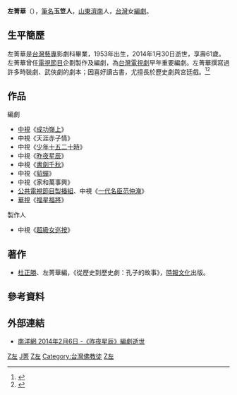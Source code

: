 {{expand|time=2014-02-03T14:15:02+00:00}}
{{refimprove|time=2014-02-03T14:15:02+00:00}}
{{藝人
|姓名 = 左菁華
|類型 = 編劇
|圖片 =
|圖片尺寸 =
|圖片簡介 =
|英文名 =
|暱稱 = 玉笠人
|其他藝名 =
|國籍 = 
|民族 =
|籍貫 = [[山東|山東]]濟南
|出生日期 = 1953年
|出生地點 = 
|逝世日期 = {{death date and age|2014|01|30|1953|00|00}}
|逝世地點 = {{TWN}}[[台中市|台中市]]
|職業 = 編劇
|語言 = 
|母校 = [[台灣藝專|台灣藝專]]影劇科畢業
|宗教信仰 = [[佛教|佛教]]
|配偶 = 
|兒女 = 
|父母 =
|出道地點 =
|出道作 =
|出道日期 =
|代表作 =
|活躍年代 =
|唱片公司 =
|經紀公司 =
|網站 =
|相關團體 =
|獎項 =
|IMDb = 
}}

'''左菁華'''（{{bd|1953年||2014年|1月30日|catIdx=Cho}}），[[筆名|筆名]]'''玉笠人'''，[[山東|山東]][[濟南|濟南]]人，[[台灣|台灣]]女[[編劇|編劇]]。

== 生平簡歷 ==
左菁華是[[台灣藝專|台灣藝專]]影劇科畢業，1953年出生，2014年1月30日逝世，享壽61歲。左菁華曾任[[電視節目|電視節目]]企劃製作及編劇，為[[台灣電視劇|台灣電視劇]]早年重要編劇。左菁華撰寫過許多時裝劇、武俠劇的劇本；因喜好讀古書，尤擅長於歷史劇與宮廷戲。<ref>{{Cite web |url=http://udn.com/NEWS/BREAKINGNEWS/BREAKINGNEWS8/8461235.shtml |title=聯合報 即時新聞 2014.02.02 「昨夜星辰」名編劇左菁華 除夕夜過世 |access-date=2014-02-03 |archive-date=2014-03-02 |archive-url=https://web.archive.org/web/20140302173541/http://udn.com/NEWS/BREAKINGNEWS/BREAKINGNEWS8/8461235.shtml |dead-url=no }}</ref><ref>{{Cite web |url=http://udn.com/NEWS/ENTERTAINMENT/ENT2/8464184.shtml |title=聯合新聞網 2014.02.05 03:05 am -「昨夜星辰」編劇逝 左菁華10日告別式 |access-date=2014-02-12 |archive-date=2014-02-22 |archive-url=https://web.archive.org/web/20140222005201/http://udn.com/NEWS/ENTERTAINMENT/ENT2/8464184.shtml |dead-url=no }}</ref>

== 作品 ==
;編劇
*[[中視|中視]]《[[成功嶺上|成功嶺上]]》
*中視《天涯赤子情》
*中視《[[少年十五二十時|少年十五二十時]]》
*中視《[[昨夜星辰|昨夜星辰]]》
*中視《[[書劍千秋|書劍千秋]]》
*中視《[[貂蟬_(中視電視劇)|貂蟬]]》
*中視《家和萬事興》
*[[公共電視節目製播組|公共電視節目製播組]]、中視《[[一代名臣范仲淹|一代名臣范仲淹]]》
*[[華視|華視]]《[[福星福將|福星福將]]》

;製作人
*中視《[[超級女巡按|超級女巡按]]》

== 著作 ==
*[[杜正勝|杜正勝]]、左菁華編，《從歷史到歷史劇：孔子的故事》，[[時報文化|時報文化]]出版。

== 參考資料 ==
{{reflist}}

== 外部連結 ==
*[https://web.archive.org/web/20140222190558/http://www.nanyang.com/node/597504 南洋網 2014年2月6日 -《昨夜星辰》編劇逝世]

[[Category:山東人|Z左]]
[[Category:左姓|J菁]]
[[Category:台灣編劇|Z左]]
[[Category:台灣佛教徒|Category:台灣佛教徒]]
[[Category:罹患肺腺癌逝世者|Z左]]